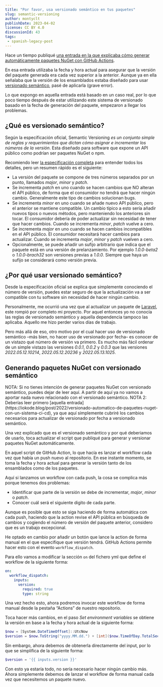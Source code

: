```yaml
---
title: "Por favor, usa versionado semántico en tus paquetes"
slug: semantic-versioning
author: montyclt
publishDate: 2023-04-02
license: CC BY 4.0
discussionId: 43
tags:
 - spanish-legacy-post
---
```


Hace un tiempo publiqué [una entrada en la que explicaba cómo generar
automáticamente paquetes NuGet con GitHub
Actions](https://iokode.blog/post/2022/versionado-automatico-de-paquetes-nuget-con-un-sistema-ci-cd).

En esa entrada utilizaba la fecha y hora actual para asegurar que la versión del
paquete generada era cada vez superior a la anterior. Aunque ya en ella señalaba
que la versión de los ensamblados estaba diseñado para usar [versionado
semántico](https://semver.org/lang/es), pasé de aplicarla (grave error).

Lo que expongo en aquella entrada está basado en un caso real, por lo que poco
tiempo después de estar utilizando este sistema de versionado basado en la fecha
de generación del paquete, empezaron a llegar los problemas.

## ¿Qué es versionado semántico?

Según la especificación oficial, Semantic Versioning *es un conjunto simple de
reglas y requerimientos que dictan cómo asignar e incrementar los números de la
versión*. Esta diseñado para software que expone un API público como podrían ser
paquetes NuGet o npm.

Recomiendo leer [la especificación completa](https://semver.org/lang/es) para
entender todos los detalles, pero un resumen rápido es el siguiente:

- La versión del paquete se compone de tres números separados por un punto,
  llamados *major*, *minor* y *patch*.
- Se incrementa *patch* en uno cuando se hacen cambios que NO alteran el API
  público, de forma que el consumidor no tendrá que hacer ningún cambio.
  Generalmente este tipo de cambios solucionan bugs.
- Se incrementa *minor* en uno cuando se añade nuevo API público, pero el
  anterior se mantiene compatible. Un cambio típico a esto sería añadir nuevos
  tipos o nuevos métodos, pero manteniendo los anteriores sin tocar. El
  consumidor debería de poder actualizar sin necesidad de tener que hacer
  cambios. Cuando se incrementa *minor*, *patch* vuelve a cero.
- Se incrementa *major* en uno cuando se hacen cambios incompatibles en el API
  público. El consumidor necesitará hacer cambios para actualizar. Cuando se
  incrementa *major*, *minor* y *patch* vuelven a cero.
- Opcionalmente, se puede añadir un sufijo arbitrario que indica que el paquete
  está en una versión de prelanzamiento. Por ejemplo *1.0.0-beta2* o
  *1.0.0-brach32* son versiones previas a *1.0.0*. Siempre que haya un sufijo se
  considerará como versión previa.

## ¿Por qué usar versionado semántico?

Desde la especificación oficial se explica que simplemente conociendo el número
de versión, puedes estar seguro de que la actualización va a ser compatible con
tu software sin necesidad de hacer ningún cambio.

Personalmente, me ocurrió una vez que al actualizar un paquete de
[Laravel](https://laravel.com/), este rompió por completo mi proyecto. Por aquel
entonces yo no conocía las reglas de versionado semántico y aquella dependencia
tampoco las aplicaba. Aquello me hizo perder varios días de trabajo.

Pero más allá de eso, otro motivo por el cual hacer uso de versionado semántico
–más bien, no hacer uso de versionado por fecha– es conocer de un vistazo qué
número de versión va primero. Es mucho más fácil ordenar de un simple vistazo
las versiones *0.0.1*, *0.0.2* y *0.0.3* que las versiones *2022.05.12.10214*,
*2022.05.12.20236* y *2022.05.13.1025*.

## Generando paquetes NuGet con versionado semántico

<Alert severity="info">
NOTA: Si no tienes intención de generar paquetes NuGet con versionado semántico, puedes dejar de leer aquí.
A partir de aquí ya no vamos a aportar nada nuevo relacionado con el versionado semántico.
</Alert>

<Alert severity="info">
NOTA 2: Deberías leer primero [aquella
entrada](https://iokode.blog/post/2022/versionado-automatico-de-paquetes-nuget-con-un-sistema-ci-cd),
ya que aquí simplemente cubriré los cambios necesarios para actualizar de
versionado por fecha a versionado semántico.
</Alert>

Una vez explicado que es el versionado semántico y por qué deberiamos de usarlo,
toca actualizar el script que publiqué para generar y versionar paquetes NuGet
automáticamente.

En aquel script de GitHub Action, lo que hacía es lanzar el workflow cada vez
que había un push nuevo al repositorio. En ese instante momento, se toma la
fecha y hora actual para generar la versión tanto de los ensamblados como de los
paquetes.

Aquí si lanzamos un workflow con cada push, la cosa se complica más porque
tenemos dos problemas:

- Identificar que parte de la versión se debe de incrementar, *major*, *minor* o
  *patch*.
- Conocer cuál será el siguiente digito de cada parte.

Aunque es posible que esto se siga haciendo de forma automática con cada push,
haciendo que la action revise el API pública en búsqueda de cambios y cogiendo
el número de versión del paquete anterior, considero que es un trabajo
excepcional.

He optado en cambio por añadir un botón que lance la action de forma manual en
el que especifique que versión tendrá. GitHub Actions permite hacer esto con el
evento `workflow_dispatch`.

Para ello vamos a modificar la sección `on` del fichero yml que define el
workflow de la siguiente forma:

```yaml
on:
  workflow_dispatch:
    inputs:
      version:
        required: true
        type: string
```

Una vez hecho esto, ahora podremos invocar este workflow de forma manual desde
la pestaña “Actions” de nuestro repositorio.

Toca hacer más cambios, en el paso *Set environment variables* se obtiene la
versión en base a la fecha y hora actual de la siguiente forma:

```powershell
$now = [System.DateTimeOffset]::UtcNow
$version = $now.ToString("yyyy.MM.dd.") + [int]($now.TimeOfDay.TotalSeconds / 2)
```

Sin embargo, ahora debemos de obtenerla directamente del input, por lo que se
simplifica de la siguiente forma:

```powershell
$version = '{{ inputs.version }}'
```

Con esto ya estaría todo, no sería necesario hacer ningún cambio más. Ahora
simplemente debemos de lanzar el workflow de forma manual cada vez que
necesitemos un paquete nuevo.
